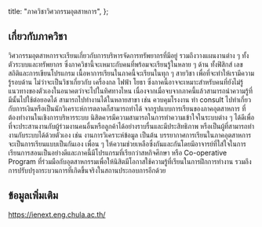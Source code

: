 
  title: "ภาควิชาวิศวกรรมอุตสาหการ",
};

<MajorHeader major={Major.ALL[4]} />

## เกี่ยวกับภาควิชา

วิศวกรรมอุตสาหการจะเรียนเกี่ยวกับการบริหารจัดการทรัพยากรที่มีอยู่ รวมถึงวางแผนงานต่าง ๆ ทั้งตัวระบบและทรัพยากร ซึ่งภาควิชานี้จะเหมาะกับคนที่พร้อมจะเรียนรู้ในหลาย ๆ ด้าน ทั้งฟิสิกส์ เลข สถิติและการเขียนโปรแกรม เนื้อหาการเรียนในภาคนี้จะเรียนในทุก ๆ สายวิชา เพื่อที่จะทำให้เรามีความรู้รอบด้าน ไม่ว่าจะเป็นวิชาเกี่ยวกับ เครื่องกล ไฟฟ้า โยธา ซึ่งภาคนี้อาจจะเหมาะสำหรับคนที่ยังไม่รู้แนวทางของตัวเองในอนาคตว่าจะไปในทิศทางไหน เนื่องจากเมื่อจบจากภาคนี้แล้วสามารถนำความรู้ที่มีนั้นไปใช้ต่อยอดได้ สามารถไปทำงานได้ในหลายสาขา เช่น ควบคุมโรงงาน ทำ consult ไปทำเกี่ยวกับการเงินหรือเป็นนักวิเคราะห์การตลาดก็สามารถทำได้ จากรูปแบบการเรียนของภาคอุตสาหการ ที่ต้องทํางานในเชิงการบริหารระบบ นิสิตควรมีความสามารถในการทําความเข้าใจในระบบต่าง ๆ ได้ดีเพื่อที่จะประสานงานกับผู้ร่วมงานคนอื่นหรือลูกค้าได้อย่างราบรื่นและมีประสิทธิภาพ หรือเป็นผู้ที่สามารถทํางานกับระบบได้ด้วยตัวเอง เช่น งานการวิเคราะห์ข้อมูล เป็นต้น บรรยากาศการเรียนในภาคอุตสาหการจะเป็นการเรียนแบบเป็นกันเอง เพื่อน ๆ ให้ความช่วยเหลือซึ่งกันและกันโดยมีอาจารย์ที่ใส่ใจในการเรียนการสอนเป็นอย่างดีและภาคนี้มีโปรแกรมที่เรียกว่าสหกิจศึกษา หรือ Co-operative Program ที่ร่วมมือกับอุตสาหกรรมเพื่อให้นิสิตมีโอกาสใช้ความรู้ที่เรียนในการฝึกการทํางาน รวมถึงการปรับปรุงกระบวนการที่เกิดขึ้นจริงในสถานประกอบการอีกด้วย

## ข้อมูลเพิ่มเติม

<a href="https://ienext.eng.chula.ac.th/" target="_blank">
  https://ienext.eng.chula.ac.th/
</a>
